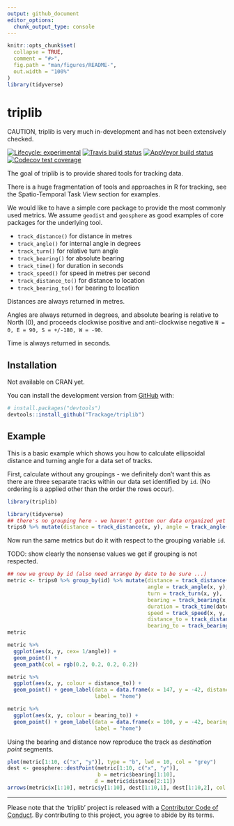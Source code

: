 ```yaml
---
output: github_document
editor_options: 
  chunk_output_type: console
---
```


<!-- README.md is generated from README.Rmd. Please edit that file -->

```r
knitr::opts_chunk$set(
  collapse = TRUE,
  comment = "#>",
  fig.path = "man/figures/README-",
  out.width = "100%"
)
library(tidyverse)
```
# triplib

CAUTION, triplib is very much in-development and has not been extensively checked. 

<!-- badges: start -->
[![Lifecycle: experimental](https://img.shields.io/badge/lifecycle-experimental-orange.svg)](https://www.tidyverse.org/lifecycle/#experimental)
[![Travis build status](https://travis-ci.org/Trackage/triplib.svg?branch=master)](https://travis-ci.org/Trackage/triplib)
[![AppVeyor build status](https://ci.appveyor.com/api/projects/status/github/Trackage/triplib?branch=master&svg=true)](https://ci.appveyor.com/project/Trackage/triplib)
[![Codecov test coverage](https://codecov.io/gh/Trackage/triplib/branch/master/graph/badge.svg)](https://codecov.io/gh/Trackage/triplib?branch=master)
<!-- badges: end -->

The goal of triplib is to provide shared tools for tracking data. 

There is a huge fragmentation of tools and approaches in R for tracking, see the Spatio-Temporal 
Task View section for examples. 

We would like to have a simple core package to provide the most commonly used metrics. We assume `geodist` and `geosphere` as good examples of core packages for the underlying tool. 


* `track_distance()` for distance in metres
* `track_angle()` for internal angle in degrees
* `track_turn()` for relative turn angle
* `track_bearing()` for absolute bearing
* `track_time()` for duration in seconds
* `track_speed()` for speed in metres per second
* `track_distance_to()` for distance to location
* `track_bearing_to()` for bearing to location

Distances are always returned in metres. 

Angles are always returned in degrees, and absolute bearing is relative to North (0), and proceeds clockwise positive and anti-clockwise negative `N = 0, E = 90, S = +/-180, W = -90`. 

Time is always returned in seconds. 


## Installation

Not available on CRAN yet. 

You can install the  development version from [GitHub](https://github.com/) with:

``` r
# install.packages("devtools")
devtools::install_github("Trackage/triplib")
```
## Example

This is a basic example which shows you how to calculate ellipsoidal distance and turning angle for a data set of tracks. 

First, calculate without any groupings - we definitely don't want this as there are three separate tracks within our data set identified by `id`. (No ordering is a applied other than the order the rows occur).

```r
library(triplib)

library(tidyverse)
## there's no grouping here - we haven't gotten our data organized yet
trips0 %>% mutate(distance = track_distance(x, y), angle = track_angle(x, y))

```
Now run the same metrics but do it with respect to the grouping variable `id`. 


TODO: show clearly the nonsense values we get if grouping is not respected. 

```r
## now we group by id (also need arrange by date to be sure ...)
metric <- trips0 %>% group_by(id) %>% mutate(distance = track_distance(x, y), 
                                             angle = track_angle(x, y),
                                             turn = track_turn(x, y), 
                                             bearing = track_bearing(x, y), 
                                             duration = track_time(date),
                                             speed = track_speed(x, y, date), 
                                             distance_to = track_distance_to(x, y, 147, -42), 
                                             bearing_to = track_bearing_to(x, y, 100, -42)) 
metric 

metric %>% 
  ggplot(aes(x, y, cex= 1/angle)) + 
  geom_point() + 
  geom_path(col = rgb(0.2, 0.2, 0.2, 0.2))

metric %>% 
  ggplot(aes(x, y, colour = distance_to)) + 
  geom_point() + geom_label(data = data.frame(x = 147, y = -42, distance_to = 0), 
                            label = "home")

metric %>% 
  ggplot(aes(x, y, colour = bearing_to)) + 
  geom_point() + geom_label(data = data.frame(x = 100, y = -42, bearing_to = 0), 
                            label = "home")


```

Using the bearing and distance now reproduce the track as *destination point* segments. 

```r
plot(metric[1:10, c("x", "y")], type = "b", lwd = 10, col = "grey")
dest <- geosphere::destPoint(metric[1:10, c("x", "y")], 
                             b = metric$bearing[1:10], 
                            d = metric$distance[2:11])
arrows(metric$x[1:10], metric$y[1:10], dest[1:10,1], dest[1:10,2], col = "firebrick", lwd = 2)
```



---

Please note that the 'triplib' project is released with a
[Contributor Code of Conduct](CODE_OF_CONDUCT.md).
By contributing to this project, you agree to abide by its terms.

